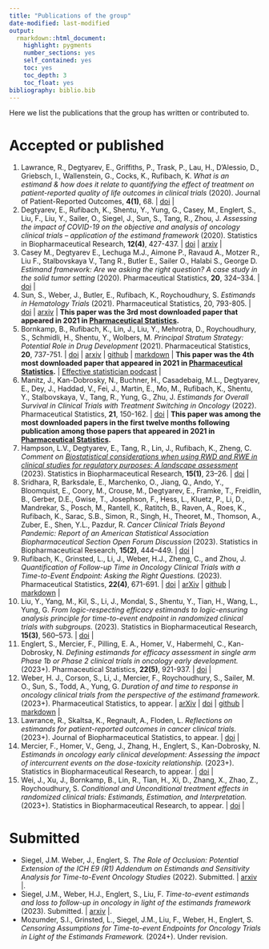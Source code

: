 ```yaml
---
title: "Publications of the group"
date-modified: last-modified
output: 
  rmarkdown::html_document:
    highlight: pygments
    number_sections: yes
    self_contained: yes
    toc: yes
    toc_depth: 3
    toc_float: yes
bibliography: biblio.bib
---
```


Here we list the publications that the group has written or contributed to.

# Accepted or published

1) Lawrance, R., Degtyarev, E., Griffiths, P., Trask, P., Lau, H., D'Alessio, D., Griebsch, I., Wallenstein, G., Cocks, K., Rufibach, K. _What is an estimand & how does it relate to quantifying the effect of treatment on patient-reported quality of life outcomes in clinical trials_ (2020). Journal of Patient-Reported Outcomes, **4(1)**, 68. | [doi](https://jpro.springeropen.com/track/pdf/10.1186/s41687-020-00218-5) | 
2) Degtyarev, E., Rufibach, K., Shentu, Y., Yung, G., Casey, M., Englert, S., Liu, F., Liu, Y., Sailer, O., Siegel, J., Sun, S., Tang, R., Zhou, J. _Assessing the impact of COVID-19 on the objective and analysis of oncology clinical trials – application of the estimand framework_ (2020). Statistics in Biopharmaceutical Research, **12(4)**, 427-437. | [doi](https://doi.org/10.1080/19466315.2020.1785543) | [arxiv](http://arxiv.org/abs/2006.04480) |
3) Casey M., Degtyarev E., Lechuga M.J., Aimone P., Ravaud A., Motzer R., Liu F., Stalbovskaya V., Tang R., Butler E., Sailer O., Halabi S., George D. _Estimand framework: Are we   asking the right question? A case study in the solid tumor setting_ (2020). Pharmaceutical Statistics, **20**, 324–334. | [doi](https://doi.org/10.1002/pst.2079) |
4) Sun, S., Weber, J., Butler, E., Rufibach, K., Roychoudhury, S. _Estimands in Hematology Trials_ (2021). Pharmaceutical Statistics, 20, 793-805. | [doi](https://doi.org/10.1002/pst.2108) | [arxiv](https://arxiv.org/abs/2010.00957) | **This paper was the 3rd most downloaded paper that appeared in 2021 in [Pharmaceutical Statistics](https://onlinelibrary.wiley.com/journal/15391612).**
5) Bornkamp, B., Rufibach, K., Lin, J., Liu, Y., Mehrotra, D., Roychoudhury, S., Schmidli, H., Shentu, Y., Wolbers, M. _Principal Stratum Strategy: Potential Role in Drug Development_ (2021). Pharmaceutical Statistics, **20**, 737-751. | [doi](https://doi.org/10.1002/pst.2104) | [arxiv](https://arxiv.org/abs/2008.05406) | [github](https://github.com/oncoestimand/princ_strat_drug_dev) | [markdown](https://oncoestimand.github.io/princ_strat_drug_dev/princ_strat_example.html) | **This paper was the 4th most downloaded paper that appeared in 2021 in [Pharmaceutical Statistics](https://onlinelibrary.wiley.com/journal/15391612).** | [Effective statistician podcast](https://theeffectivestatistician.com/a-deep-dive-into-principal-stratification-and-causal-inference/) |
6) Manitz, J., Kan-Dobrosky, N., Buchner, H., Casadebaig, M.L., Degtyarev, E., Dey, J., Haddad, V., Fei, J., Martin, E., Mo, M., Rufibach, K., Shentu, Y., Stalbovskaya, V., Tang, R., Yung, G., Zhu, J. _Estimands for Overall Survival in Clinical Trials with Treatment Switching in Oncology_ (2022). Pharmaceutical Statistics, **21**, 150-162. | [doi](https://doi.org/10.1002/pst.2158) | **This paper was among the most downloaded papers in the first twelve months following publication among those papers that appeared in 2021 in [Pharmaceutical Statistics](https://onlinelibrary.wiley.com/journal/15391612).**
7) Hampson, L.V., Degtyarev, E., Tang, R., Lin, J., Rufibach, K., Zheng, C. _Comment on [Biostatistical considerations when using RWD and RWE in clinical studies for regulatory purposes: A landscape assessment](https://doi.org/10.1080/19466315.2021.1883473)_ (2023). Statistics in Biopharmaceutical Research, **15(1)**, 23--26. | [doi](https://doi.org/10.1080/19466315.2021.1994459) |
8) Sridhara, R, Barksdale, E., Marchenko, O., Jiang, Q., Ando, Y., Bloomquist, E., Coory, M., Crouse, M., Degtyarev, E., Framke, T., Freidlin, B., Gerber, D.E., Gwise, T., Josephson, F., Hess, L., Kluetz, P., Li, D., Mandrekar, S., Posch, M., Rantell, K., Ratitch, B., Raven, A., Roes, K., Rufibach, K., Sarac, S.B., Simon, R., Singh, H., Theoret, M., Thomson, A., Zuber, E., Shen, Y.L., Pazdur, R. _Cancer Clinical Trials Beyond Pandemic: Report of an American Statistical Association Biopharmaceutical Section Open Forum Discussion_ (2023). Statistics in Biopharmaceutical Research, **15(2)**, 444--449. | [doi](https://doi.org/10.1080/19466315.2022.2103181) |
9) Rufibach, K., Grinsted, L., Li, J., Weber, H.J., Zheng, C., and Zhou, J. _Quantification of Follow-up Time in Oncology Clinical Trials with a Time-to-Event Endpoint: Asking the Right Questions._ (2023). Pharmaceutical Statistics, **22(4)**, 671-691. | [doi](https://doi.org/10.1002/pst.2300) | [arXiv](https://doi.org/10.48550/arxiv.2206.05216) | [github](https://github.com/oncoestimand/quantFU) | [markdown](https://oncoestimand.github.io/quantFU/quantFU.html) |
10) Liu, Y., Yang, M., Kil, S., Li, J., Mondal, S., Shentu, Y., Tian, H., Wang, L., Yung, G. _From logic-respecting efficacy estimands to logic-ensuring analysis principle for time-to-event endpoint in randomized clinical trials with subgroups._ (2023). Statistics in Biopharmaceutical Research, **15(3)**, 560--573. | [doi](https://doi.org/10.1080/19466315.2023.2186945) |
11) Englert, S., Mercier, F., Pilling, E. A., Homer, V., Habermehl, C., Kan-Dobrosky, N. _Defining estimands for efficacy assessment in single arm Phase 1b or Phase 2 clinical trials in oncology early development._ (2023+). Pharmaceutical Statistics, **22(5)**, 921-937. | [doi](https://doi.org/10.1002/pst.2319) |
12) Weber, H. J., Corson, S., Li, J., Mercier, F., Roychoudhury, S., Sailer, M. O., Sun, S., Todd, A., Yung, G. _Duration of and time to response in oncology clinical trials from the perspective of the estimand framework._ (2023+). Pharmaceutical Statistics, to appear. | [arXiv](https://arxiv.org/abs/2212.10911) | [doi](https://doi.org/10.1002/pst.2340) | [github](https://github.com/oncoestimand/dor) | [markdown](https://oncoestimand.github.io/dor/dor.html) |
13) Lawrance, R., Skaltsa, K., Regnault, A., Floden, L. _Reflections on estimands for patient-reported outcomes in cancer clinical trials._ (2023+). Journal of Biopharmaceutical Statistics, to appear. | [doi](https://doi.org/10.1080/10543406.2023.2280628) |
14) Mercier, F., Homer, V., Geng, J., Zhang, H., Englert, S., Kan-Dobrosky, N. _Estimands in oncology early clinical development: Assessing the impact of intercurrent events on the dose-toxicity relationship._ (2023+). Statistics in Biopharmaceutical Research, to appear. | [doi](https://doi.org/10.1080/19466315.2023.2296648) |
15) Wei, J., Xu, J., Bornkamp, B., Lin, R., Tian, H., Xi, D., Zhang, X., Zhao, Z., Roychoudhury, S. _Conditional and Unconditional treatment effects in randomized clinical trials: Estimands, Estimation, and Interpretation._ (2023+). Statistics in Biopharmaceutical Research, to appear. | [doi](https://doi.org/10.1080/19466315.2023.2292774) |

# Submitted

* Siegel, J.M. Weber, J., Englert, S. _The Role of Occlusion: Potential Extension of the ICH E9 (R1) Addendum on Estimands and Sensitivity Analysis for Time-to-Event Oncology Studies_ (2022). Submitted. | [arxiv](https://arxiv.org/abs/2203.02182) |.
* Siegel, J.M., Weber, H.J., Englert, S., Liu, F. _Time-to-event estimands and loss to follow-up in oncology in light of the estimands framework_ (2023). Submitted. | [arxiv](https://arxiv.org/abs/2203.01781) |.
* Mozumder, S.I., Grinsted, L., Siegel, J.M., Liu, F., Weber, H., Englert, S. _Censoring Assumptions for Time-to-event Endpoints for Oncology Trials in Light of the Estimands Framework._ (2024+). Under revision.
